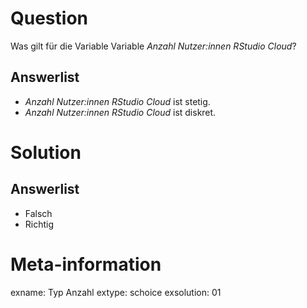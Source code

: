 Question
========

Was gilt für die Variable Variable *Anzahl Nutzer:innen RStudio Cloud*?

Answerlist
----------
* *Anzahl Nutzer:innen RStudio Cloud* ist stetig.
* *Anzahl Nutzer:innen RStudio Cloud* ist diskret.




Solution
========

Answerlist
----------
* Falsch
* Richtig



Meta-information
================
exname: Typ Anzahl
extype: schoice
exsolution: 01